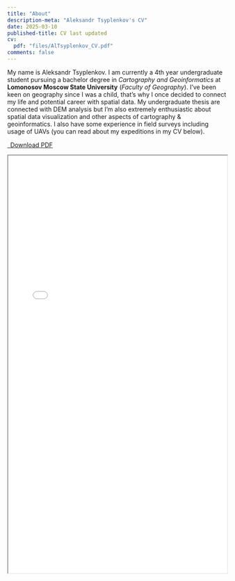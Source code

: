 ```yaml
---
title: "About"
description-meta: "Aleksandr Tsyplenkov's CV"
date: 2025-03-10
published-title: CV last updated
cv:
  pdf: "files/AlTsyplenkov_CV.pdf"
comments: false
---
```


My name is Aleksandr Tsyplenkov. I am currently a 4th year undergraduate student pursuing a bachelor degree in *Cartography and Geoinformatics* at **Lomonosov Moscow State University** (*Faculty of Geography*). I've been keen on geography since I was a child, that's why I once decided to connect my life and potential career with spatial data. My undergraduate thesis are connected with DEM analysis but I'm also extremely enthusiastic about spatial data visualization and other aspects of cartography & geoinformatics. I also have some experience in field surveys including usage of UAVs (you can read about my expeditions in my CV below).

```{=html}
<p class="text-center">
  <a class="btn btn-primary btn-lg cv-download" href="files/AlTsyplenkov_CV.pdf" target="_blank">
    <i class="fa fa-file-pdf"></i>&ensp;Download PDF
  </a>
</p>

<div class="embed-container">
   <iframe src="files/AlTsyplenkov_CV.pdf" title="foo" width="100%" height="960"></iframe>
</div>
```

